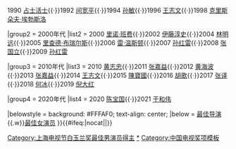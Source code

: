 {{Navbox
|name = 上海电视节白玉兰奖最佳男演员
|title =[[上海电视节]]白玉兰奖最佳男演员

|group1 = 1990年代
|list1 = 1988 [[克里斯托弗·沃肯]]{{·}}1990 [[占士活士]]{{·}}1992 [[间宽平]]{{·}}1994 [[孙敏]]{{·}}1996 [[王志文]]{{·}}1998 [[克里斯朵夫·埃勃斯洛]]

|group2 = 2000年代
|list2 = 2000 [[里诺·班费]]{{·}}2002 [[伊藤淳史]]{{·}}2004 [[林明远]]{{·}}2005 [[里查德·布瑞尔斯]]{{·}}2006 [[雷·温斯顿]]{{·}}2007 [[孙红雷]]{{·}}2008 [[张国立]]{{·}}2009 [[孙红雷]]

|group3 = 2010年代
|list3 = 2010 [[黄志忠]]{{·}}2011 [[张嘉益]]{{·}}2012 [[黄海波]]{{·}}2013 [[张嘉益]]{{·}}2014 [[王志文]]{{·}}2015 [[陳寶國]]{{·}}2016 [[胡歌]]{{·}}2017 [[张译]]{{·}}2018 [[何冰]]{{·}}2019 [[倪大红]]

|group4 = 2020年代
|list4 = 2020 [[陈宝国]]{{·}}2021 [[于和伟]]

|belowstyle = background: #FFFAF0; text-align: center;
|below = [[Template:上海电视节白玉兰奖最佳导演|最佳导演]]{{.w}}[[Template:上海电视节白玉兰奖最佳女演员|最佳女演员]]
}}<includeonly>{{#ifeq:{{{1}}}|nocat||[[Category:上海电视节白玉兰奖最佳男演员得主]]}}</includeonly><noinclude>

[[Category:上海电视节白玉兰奖最佳男演员得主|*]]
[[Category:中国电视奖项模板]]
</noinclude>